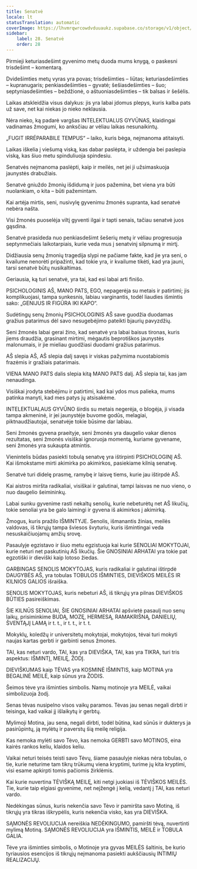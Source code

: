 ```yaml
---
title: Senatvė
locale: lt
statusTranslation: automatic
coverImage: https://lhvmrqwrcowdvduuaukz.supabase.co/storage/v1/object/public/strapi-uploads/small_cover-educacion-fundamental.webp-2d51a7828a2b1309555be27f7e2a61a0.webp
sidebar:
    label: 28. Senatvė
    order: 28
---
```

Pirmieji keturiasdešimt gyvenimo metų duoda mums knygą, o paskesni trisdešimt – komentarą.

Dvidešimties metų vyras yra povas; trisdešimties – liūtas; keturiasdešimties – kupranugaris; penkiasdešimties – gyvatė; šešiasdešimties – šuo; septyniasdešimties – beždžionė, o aštuoniasdešimties – tik balsas ir šešėlis.

Laikas atskleidžia visus dalykus: jis yra labai įdomus plepys, kuris kalba pats už save, net kai niekas jo nieko neklausia.

Nėra nieko, ką padarė vargšas INTELEKTUALUS GYVŪNAS, klaidingai vadinamas žmogumi, ko anksčiau ar vėliau laikas nesunaikintų.

„FUGIT IRRÉPARABILE TEMPUS“ – laiko, kuris bėga, neįmanoma atitaisyti.

Laikas iškelia į viešumą viską, kas dabar paslėpta, ir uždengia bei paslepia viską, kas šiuo metu spinduliuoja spindesiu.

Senatvės neįmanoma paslėpti, kaip ir meilės, net jei ji užsimaskuoja jaunystės drabužiais.

Senatvė gniuždo žmonių išdidumą ir juos pažemina, bet viena yra būti nuolankiam, o kita – būti pažemintam.

Kai artėja mirtis, seni, nusivylę gyvenimu žmonės supranta, kad senatvė nebėra našta.

Visi žmonės puoselėja viltį gyventi ilgai ir tapti senais, tačiau senatvė juos gąsdina.

Senatvė prasideda nuo penkiasdešimt šešerių metų ir vėliau progresuoja septynmečiais laikotarpiais, kurie veda mus į senatvinį silpnumą ir mirtį.

Didžiausia senų žmonių tragedija slypi ne pačiame fakte, kad jie yra seni, o kvailume nenorėti pripažinti, kad tokie yra, ir kvailume tikėti, kad yra jauni, tarsi senatvė būtų nusikaltimas.

Geriausia, ką turi senatvė, yra tai, kad esi labai arti finišo.

PSICHOLOGINIS AŠ, MANO PATS, EGO, nepagerėja su metais ir patirtimi; jis komplikuojasi, tampa sunkesnis, labiau varginantis, todėl liaudies išmintis sako: „GENIJUS IR FIGŪRA IKI KAPO“.

Sudėtingų senų žmonių PSICHOLOGINIS AŠ save guodžia duodamas gražius patarimus dėl savo nesugebėjimo pateikti bjaurių pavyzdžių.

Seni žmonės labai gerai žino, kad senatvė yra labai baisus tironas, kuris jiems draudžia, grasinant mirtimi, mėgautis beprotiškos jaunystės malonumais, ir jie mieliau guodžiasi duodami gražius patarimus.

AŠ slepia AŠ, AŠ slepia dalį savęs ir viskas pažymima nuostabiomis frazėmis ir gražiais patarimais.

VIENA MANO PATS dalis slepia kitą MANO PATS dalį. AŠ slepia tai, kas jam nenaudinga.

Visiškai įrodyta stebėjimu ir patirtimi, kad kai ydos mus palieka, mums patinka manyti, kad mes patys jų atsisakėme.

INTELEKTUALAUS GYVŪNO širdis su metais negerėja, o blogėja, ji visada tampa akmeninė, ir jei jaunystėje buvome godūs, melagiai, piktnaudžiautojai, senatvėje tokie būsime dar labiau.

Seni žmonės gyvena praeityje, seni žmonės yra daugelio vakar dienos rezultatas, seni žmonės visiškai ignoruoja momentą, kuriame gyvename, seni žmonės yra sukaupta atmintis.

Vienintelis būdas pasiekti tobulą senatvę yra ištirpinti PSICHOLOGINĮ AŠ. Kai išmokstame mirti akimirka po akimirkos, pasiekiame kilnią senatvę.

Senatvė turi didelę prasmę, ramybę ir laisvę tiems, kurie jau ištirpdė AŠ.

Kai aistros miršta radikaliai, visiškai ir galutinai, tampi laisvas ne nuo vieno, o nuo daugelio šeimininkų.

Labai sunku gyvenime rasti nekaltų senolių, kurie nebeturėtų net AŠ likučių, tokie senoliai yra be galo laimingi ir gyvena iš akimirkos į akimirką.

Žmogus, kuris pražilo IŠMINTYJE. Senolis, išmanantis žinias, meilės valdovas, iš tikrųjų tampa šviesos švyturiu, kuris išmintingai veda nesuskaičiuojamų amžių srovę.

Pasaulyje egzistavo ir šiuo metu egzistuoja kai kurie SENOLIAI MOKYTOJAI, kurie neturi net paskutinių AŠ likučių. Šie GNOSINIAI ARHATAI yra tokie pat egzotiški ir dieviški kaip lotoso žiedas.

GARBINGAS SENOLIS MOKYTOJAS, kuris radikaliai ir galutinai ištirpdė DAUGYBĖS AŠ, yra tobulas TOBULOS IŠMINTIES, DIEVIŠKOS MEILĖS IR KILNIOS GALIOS išraiška.

SENOLIS MOKYTOJAS, kuris nebeturi AŠ, iš tikrųjų yra pilnas DIEVIŠKOS BŪTIES pasireiškimas.

ŠIE KILNŪS SENOLIAI, ŠIE GNOSINIAI ARHATAI apšvietė pasaulį nuo senų laikų, prisiminkime BUDĄ, MOZĘ, HERMESĄ, RAMAKRIŠNĄ, DANIELIŲ, ŠVENTĄJĮ LAMĄ ir t. t., ir t. t., ir t. t.

Mokyklų, koledžų ir universitetų mokytojai, mokytojos, tėvai turi mokyti naujas kartas gerbti ir garbinti senus žmones.

TAI, kas neturi vardo, TAI, kas yra DIEVIŠKA, TAI, kas yra TIKRA, turi tris aspektus: IŠMINTĮ, MEILĘ, ŽODĮ.

DIEVIŠKUMAS kaip TĖVAS yra KOSMINĖ IŠMINTIS, kaip MOTINA yra BEGALINĖ MEILĖ, kaip sūnus yra ŽODIS.

Šeimos tėve yra išminties simbolis. Namų motinoje yra MEILĖ, vaikai simbolizuoja žodį.

Senas tėvas nusipelno visos vaikų paramos. Tėvas jau senas negali dirbti ir teisinga, kad vaikai jį išlaikytų ir gerbtų.

Mylimoji Motina, jau sena, negali dirbti, todėl būtina, kad sūnūs ir dukterys ja pasirūpintų, ją mylėtų ir paverstų šią meilę religija.

Kas nemoka mylėti savo Tėvo, kas nemoka GERBTI savo MOTINOS, eina kairės rankos keliu, klaidos keliu.

Vaikai neturi teisės teisti savo Tėvų, šiame pasaulyje niekas nėra tobulas, o tie, kurie neturime tam tikrų trūkumų viena kryptimi, turime jų kita kryptimi, visi esame apkirpti tomis pačiomis žirklėmis.

Kai kurie nuvertina TĖVIŠKĄ MEILĘ, kiti netgi juokiasi iš TĖVIŠKOS MEILĖS. Tie, kurie taip elgiasi gyvenime, net neįžengė į kelią, vedantį į TAI, kas neturi vardo.

Nedėkingas sūnus, kuris nekenčia savo Tėvo ir pamiršta savo Motiną, iš tikrųjų yra tikras iškrypėlis, kuris nekenčia visko, kas yra DIEVIŠKA.

SĄMONĖS REVOLIUCIJA nereiškia NEDĖKINGUMO, pamiršti tėvą, nuvertinti mylimą Motiną. SĄMONĖS REVOLIUCIJA yra IŠMINTIS, MEILĖ ir TOBULA GALIA.

Tėve yra išminties simbolis, o Motinoje yra gyvas MEILĖS šaltinis, be kurio tyriausios esencijos iš tikrųjų neįmanoma pasiekti aukščiausių INTIMIŲ REALIZACIJŲ.


